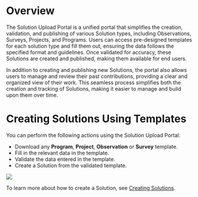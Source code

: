 
# Overview

The Solution Upload Portal is a unified portal that simplifies the creation, validation, and publishing of various Solution types, including Observations, Surveys, Projects, and Programs. Users can access pre-designed templates for each solution type and fill them out, ensuring the data follows the specified format and guidelines. Once validated for accuracy, these Solutions are created and published, making them available for end users.

In addition to creating and publishing new Solutions, the portal also allows users to manage and review their past contributions, providing a clear and organized view of their work. This seamless process simplifies both the creation and tracking of Solutions, making it easier to manage and build upon them over time.


# Creating Solutions Using Templates

You can perform the following actions using the Solution Upload Portal:

* Download any **Program**, **Project**, **Observation** or **Survey** template.
* Fill in the relevant data in the template.
* Validate the data entered in the template.
* Create a Solution from the validated template.

![](media/solutionuploadportal.png)


<p> To learn more about how to create a Solution, see <a href="download-upload templates"> Creating Solutions</a>.</p>